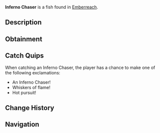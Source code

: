 {{FishInfobox
|image          = Inferno Chaser.png
|rarity         = Rare
|sea            = Second Sea
|location       = [[Emberreach]]
|sublocation    = 
|sources        = Fishing Rod
|radar_location = 
|prog_speed     = -11
|xp             = 225
|weather        = Windy
|time           = Night
|season         = Winter
|bait           = Minnow
|base_weight    = 561
|base_value     = 473
|weight_range   = 357
|base_chance    = 35
|base_resil     = 39
}}
'''Inferno Chaser''' is a {{Rarity|Rare}} fish found in [[Emberreach]].

== Description ==
{{Description|A slender, fiery fish, its whiskers trailing like sparks in pursuit.|Bestiary Entry}}

== Obtainment ==
{{Description|It races through the restless chill of ash.|Bestiary Hint}}
{{Fish Availability|
Emberreach/Surrounding Ocean
|top_rods      = 
Steady Rod\179544.15\185951.18;
Frostfire Rod\173996.68\180205.75;
North-Star Rod\150282.96\188942.75;
Event Horizon Rod\147722.59\185723.72;
Astral Rod\147722.59\185723.72;
Krampus's Rod\144751.47\213236.96;
Resourceful Rod\124474.67\216515.78;
Free Spirit Rod\144573.4\210351.6;
Magma Rod\142863.64\207669.74;
Rod Of Time\132403.14\202448.44;
Trident Rod\116222.36\140242.54;
Verdant Shear Rod\111671\174759.66;
Blazebringer Rod\107718.67\165768.1;
Ethereal Prism Rod\82355.31\121778.87;
No-Life Rod\81447.31\116175.39;
Seraphic Rod\78848.12\114530.66;
Rod Of The Exalted One\76603.44\110215.84;
Rod Of The Forgotten Fang\74754.25\109063.58;
Challenger's Rod\72257.98\109904.25;
Rod Of The Depths\72091.83\108173.25;
Volcanic Rod\68292.88\108162.17;
Zeus Rod\67980.7\107780.15;
Depthseeker Rod\67788.59\109243.96;
Avalanche Rod\66675.66\108717.71
|recommended   = Free Spirit Rod
}}

== Catch Quips ==
When catching an Inferno Chaser, the player has a chance to make one of the following exclamations:
* An Inferno Chaser!
* Whiskers of flame!
* Hot pursuit!

== Change History ==
{{Change History|{{subst:Current Version}}}}

== Navigation ==
{{Fish Navbox|Emberreach}}